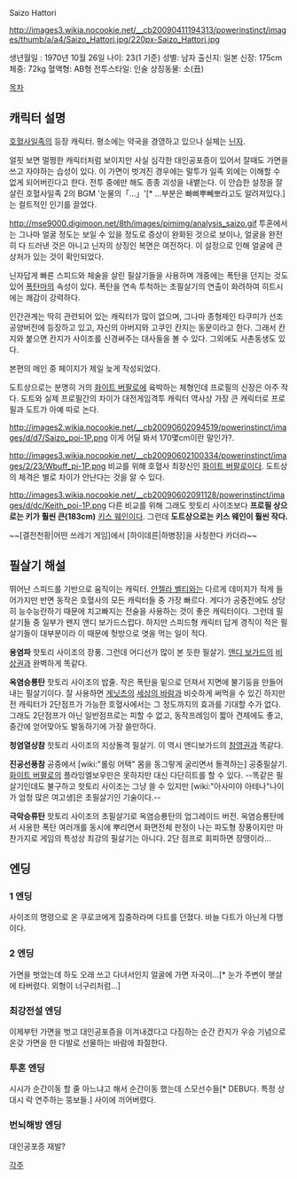 Saizo Hattori

http://images3.wikia.nocookie.net/__cb20090411194313/powerinstinct/images/thumb/a/a4/Saizo_Hattori.jpg/220px-Saizo_Hattori.jpg

생년월일 : 1970년 10월 26일
나이: 23(1 기준)
성별: 남자
출신지: 일본 
신장: 175cm 
체중: 72kg 
혈액형: AB형
전투스타일: 인술
상징동물: 소(丑)

[[목차]]

== 캐릭터 설명 ==
[[호혈사일족]]의 등장 캐릭터. 평소에는 약국을 경영하고 있으나 실체는 [[닌자]].

얼핏 보면 멀쩡한 캐릭터처럼 보이지만 사실 심각한 대인공포증이 있어서 잘때도 가면을 쓰고 자야하는 습성이 있다. 이 가면이 벗겨진 경우에는 말투가 일족 외에는 이해할 수 없게 되어버린다고 한다. 전투 중에만 해도 종종 괴성을 내뱉는다. 이 안습한 설정을 잘 살린 호혈사일족 2의 BGM '눈물의「…」'[* …부분은 빠삐뿌뻬뽀라고도 알려져있다.]는 컬트적인 인기를 끌었다.

http://mse9000.digimoon.net/8th/images/pimimg/analysis_saizo.gif
투혼에서는 그나마 얼굴 정도는 보일 수 있을 정도로 증상이 완화된 것으로 보이나, 얼굴을 완전히 다 드러낸 것은 아니고 닌자의 상징인 복면은 여전하다. 이 설정으로 인해 얼굴에 큰 상처가 있는 것이 확인되었다.

닌자답게 빠른 스피드와 체술을 살린 필살기들을 사용하며 개중에는 폭탄을 던지는 것도 있어 [[폭탄마]]의 속성이 있다. 폭탄을 연속 투척하는 초필살기의 연출이 화려하여 히트시에는 쾌감이 강력하다.

인간관계는 딱히 관련되어 있는 캐릭터가 많이 없으며, 그나마 종형제인 타쿠미가 선조공양버전에 등장하고 있고, 자신의 아버지와 고쿠인 칸지는 동문이라고 한다. 그래서 칸지와 붙으면 칸지가 사이조를 신경써주는 대사들을 볼 수 있다. 그외에도 사촌동생도 있다.

본편의 메인 중 페이지가 제일 늦게 작성되었다.

도트상으로는 분명히 거의 [[화이트 버팔로]]에 육박하는 체형인데 프로필의 신장은 아주 작다. 도트와 실제 프로필간의 차이가 대전게임격투 캐릭터 역사상 가장 큰 캐릭터로 프로필과 도트가 아예 따로 논다.

http://images2.wikia.nocookie.net/__cb20090602094519/powerinstinct/images/d/d7/Saizo_poi-1P.png
이게 어딜 봐서 170몇cm이란 말인가?.

http://images3.wikia.nocookie.net/__cb20090602100334/powerinstinct/images/2/23/Wbuff_pi-1P.png
비교를 위해 호혈사 최장신인 [[화이트 버팔로]]이다. 도트상의 체격은 별로 차이가 안난다는 것을 알 수 있다.

http://images3.wikia.nocookie.net/__cb20090602091128/powerinstinct/images/d/dc/Keith_poi-1P.png
다른 비교를 위해 그래도 핫토리 사이조보다 '''프로필 상으로는 키가 훨씬 큰(183cm)''' [[키스 웨인]]이다. 그런데 '''도트상으로는 키스 웨인이 훨씬 작다.'''

~~[결전천황|어떤 쓰레기 게임]에서 [하이데른|하병장]을 사칭한다 카더라~~

== 필살기 해설 ==
뛰어난 스피드를 기반으로 움직이는 캐릭터. [[안젤라 벨티]]와는 다르게 데미지가 적게 들어가지만 반면 동작은 호혈사의 모든 캐릭터들 중 가장 빠르다. 게다가 공중전에도 상당히 능수능란하기 때문에 치고빠지는 전술을 사용하는 것이 좋은 캐릭터이다. 그런데 필살기들 중 일부가 왠지 앤디 보가드스럽다. 하지만 스피드형 캐릭터 답게 경직이 적은 필살기들이 대부분이라 이 때문에 헛방으로 엿을 먹는 일이 적다.

'''용염파'''
핫토리 사이조의 장풍. 그런데 어디선가 많이 본 듯한 필살기. [[앤디 보가드]]의 [[비상권]]과 완벽하게 똑같다.

'''옥염승룡탄'''
핫토리 사이조의 밥줄. 작은 폭탄을 밑으로 던져서 지면에 불기둥을 만들어내는 필살기이다. 잘 사용하면 [[게닛츠]]의 [[세상의 바람]]과 비슷하게 써먹을 수 있긴 하지만 전 캐릭터가 2단점프가 가능한 호혈사에서는 그 정도까지의 효과를 기대할 수가 없다. 그래도 2단점프가 아닌 일반점프로는 피할 수 없고, 동작프레임이 짧아 견제에도 좋고, 중간에 얻어맞아도 발동하기에 가장 쓸만하다.

'''청염열상참'''
핫토리 사이조의 지상돌격 필살기. 이 역시 앤디보가드의 [[참영권]]과 똑같다.

'''진공선풍참'''
공중에서 [wiki:"롤링 어택" 몸을 동그랗게 굴리면서 돌격하는] 공중필살기. [[화이트 버팔로]]의 플라잉엘보우만은 못하지만 대신 다단히트를 할 수 있다. --똑같은 필살기인데도 불구하고 핫토리 사이조는 그냥 쓸 수 있지만 [wiki:"아사미야 아테나"나이가 엄청 많은 여고생]은 초필살기인 기술이다.--

'''극악승류탄'''
핫토리 사이조의 초필살기로 옥염승룡탄의 업그레이드 버전. 옥염승룡탄에서 사용한 폭탄 여러개를 동시에 뿌리면서 화면전체 판정이 나는 파도형 장풍이지만 마찬가지로 게임의 특성상 최강의 필살기는 아니다. 2단 점프로 회피하면 장땡이라...

== 엔딩 ==
=== 1 엔딩 ===
사이조의 명령으로 온 쿠로코에게 집중하라며 다트를 던졌다. 바늘 다트가 아닌게 다행이다.

=== 2 엔딩 ===
가면을 벗었는데 하도 오래 쓰고 다녀서인지 얼굴에 가면 자국이…[* 눈가 주변이 햇살에 타버렸다. 외형이 너구리처럼…]

=== 최강전설 엔딩 ===
이제부턴 가면을 벗고 대인공포증을 이겨내겠다고 다짐하는 순간 칸지가 우승 기념으로 온갖 가면을 한 다발로 선물하는 바람에 좌절한다.

=== 투혼 엔딩 ===
시시가 순간이동 할 줄 아느냐고 해서 순간이동 했는데 스모선수들[* DEBU다. 특정 상대시 락 연주하는 뚱보들.] 사이에 끼어버렸다.

=== 번뇌해방 엔딩 ===
대인공포증 재발?

[[각주]]
